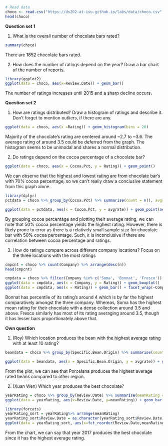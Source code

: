 ```r
# Read data
choco <- read.csv("https://ds202-at-isu.github.io/labs/data/choco.csv")
head(choco)
```

**Question set 1**

1. What is the overall number of chocolate bars rated?
```r
summary(choco)
```

There are 1852 chocolate bars rated.

2. How does the number of ratings depend on the year? Draw a bar chart of the number of reports.
```r
library(ggplot2)
ggplot(data = choco, aes(x=Review.Date)) + geom_bar()
```

The number of ratings increases until 2015 and a sharp decline occurs.

**Question set 2**

1. How are ratings distributed? Draw a histogram of ratings and describe it. Don’t forget to mention outliers, if there are any.
```r
ggplot(data = choco, aes(x =Rating)) + geom_histogram(bins = 20)
```

Majority of the chocolate's rating are centered around ~2.7 to ~3.6. The average rating of around 3.5 could be deferred from the graph. The histogram seems to be unimodal and shares a normal distribution.

2. Do ratings depend on the cocoa percentage of a chocolate bar?
```r
ggplot(data = choco, aes(x = Cocoa.Pct, y = Rating)) + geom_point()
```

We can observe that the highest and lowest rating are from chocolate bar's with 70% cocoa percentage, so we can't really draw a conclusive statement from this graph alone.

```r
library(dplyr)
pctdata = choco %>% group_by(Cocoa.Pct) %>% summarise(count = n(), avgrate = mean(Rating))

ggplot(data = pctdata, aes(x = Cocoa.Pct, y = avgrate)) + geom_point(aes(size = count))
```

By grouping cocoa percentage and plotting their average rating, we can note that 50% cocoa percentage yields the highest rating. However, there is likely prone to error as there is a relatively small sample size for chocolate bar with 50% cocoa percentage. Such, it is inconclusive if there are correlation between cocoa percentage and ratings.

3. How do ratings compare across different company locations? Focus on the three locations with the most ratings
```r
cmpcnt = choco %>% count(Company) %>% arrange(desc(n))
head(cmpcnt)

cmpdata = choco %>% filter(Company %in% c('Soma', 'Bonnat', 'Fresco'))
ggplot(data = cmpdata, aes(x = Company, y = Rating)) + geom_boxplot()
ggplot(data = cmpdata, aes(x = Rating)) + geom_bar() + facet_wrap(~Company)
```

Bonnat has percentile of its rating's around 4 which is by far the highest comparatively amongst the three company. Whereas, Soma has the highest mean rating for their chocolate with a dense collection around 3.5 and above. Fresco similarly has most of its rating averaging around 3.5, though it has lesser bars proportionately above that.

**Own question**

1. (Roy) Which location produces the bean with the highest average rating with at least 10 rating?
```r
beandata = choco %>% group_by(Specific.Bean.Origin) %>% summarise(count = n(), avgrate = mean(Rating)) %>% filter(count >= 10)

ggplot(data = beandata, aes(x = Specific.Bean.Origin, y = avgrate)) + geom_point(aes(size = count, color = Specific.Bean.Origin), show.legend = FALSE) + coord_flip()
```

From the plot, we can see that Porcelana produces the highest average rated beans compared to other region.

2. (Xuan Wen) Which year produces the best chocolate?
```r
yearRating = choco %>% group_by(Review.Date) %>% summarise(meanRating = mean(Rating))
ggplot(data = yearRating, aes(x=Review.Date, y=meanRating)) + geom_bar(stat="identity") 

library(forcats)
yearRating_sort = yearRating%>% arrange(meanRating)
yearRating_sort$Review.Date = as.character(yearRating_sort$Review.Date)
ggplot(data = yearRating_sort, aes(x=fct_reorder(Review.Date,meanRating), y=meanRating)) + geom_bar(stat="identity") + xlab("Review.Date") + ggtitle("Mean ratings in ascending")
```

From the chart, we can say that year 2017 produces the best chocolate since it has the highest average rating.
